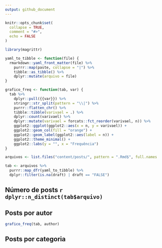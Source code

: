 ```yaml
---
output: github_document
---
```


<!-- README.md is generated from README.Rmd. Please edit that file -->

```r
knitr::opts_chunk$set(
  collapse = TRUE,
  comment = "#>",
  echo = FALSE
)

library(magrittr)
```

```r
yaml_to_tibble <- function(file) {
  rmarkdown::yaml_front_matter(file) %>% 
    purrr::map(paste, collapse = "|") %>% 
    tibble::as_tibble() %>% 
    dplyr::mutate(arquivo = file)
}

grafico_freq <- function(tab, var) {
  tab %>% 
    dplyr::pull({{var}}) %>% 
    stringr::str_split(pattern = "\\|") %>%
    purrr::flatten_chr() %>% 
    tibble::tibble(varivael = .) %>% 
    dplyr::count(varivael) %>% 
    dplyr::mutate(varivael = forcats::fct_reorder(varivael, n)) %>% 
    ggplot2::ggplot(ggplot2::aes(x = n, y = varivael)) +
    ggplot2::geom_col(fill = "orange") +
    ggplot2::geom_label(ggplot2::aes(label = n)) +
    ggplot2::theme_minimal() +
    ggplot2::labs(y = "", x = "Frequência")
}
```

```r
arquivos <- list.files("content/posts/", pattern = ".Rmd$", full.names = TRUE)

tab <- arquivos %>% 
  purrr::map_dfr(yaml_to_tibble) %>%  
  dplyr::filter(is.na(draft) | draft == "FALSE")
```

## Número de posts `r dplyr::n_distinct(tab$arquivo)`

## Posts por autor

```r
grafico_freq(tab, author)
```

## Posts por categoria
